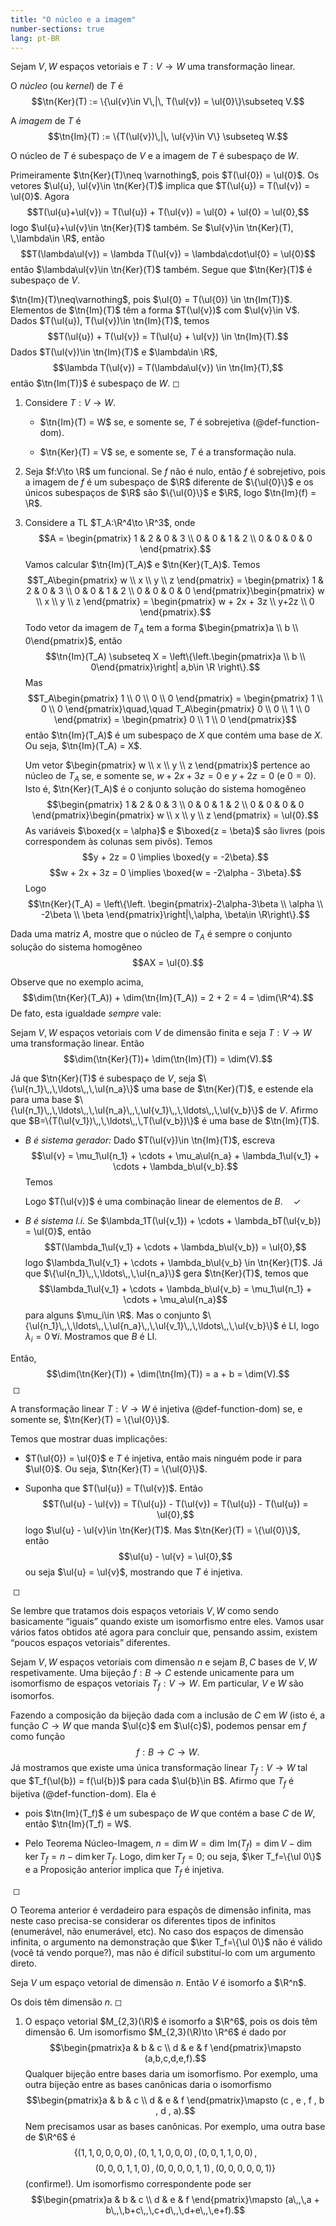 ```yaml
---
title: "O núcleo e a imagem"
number-sections: true
lang: pt-BR
--- 
```



:::{#def-}
Sejam $V,W$ espaços vetoriais e $T:V\to W$ uma transformação linear.

O *núcleo* (ou *kernel*) de $T$ é
$$\tn{Ker}(T) := \{\ul{v}\in V\,|\, T(\ul{v}) = \ul{0}\}\subseteq V.$$

A *imagem* de $T$ é
$$\tn{Im}(T) := \{T(\ul{v})\,|\, \ul{v}\in V\} \subseteq W.$$
:::

:::{#prop-}
O núcleo de $T$ é subespaço de $V$ e a imagem de $T$ é subespaço de $W$.
:::

:::{.proof}
Primeiramente $\tn{Ker}(T)\neq \varnothing$, pois
$T(\ul{0}) = \ul{0}$. Os vetores $\ul{u}, \ul{v}\in \tn{Ker}(T)$ implica
que $T(\ul{u}) = T(\ul{v}) = \ul{0}$. Agora
$$T(\ul{u}+\ul{v}) = T(\ul{u}) + T(\ul{v}) = \ul{0} + \ul{0} = \ul{0},$$
logo $\ul{u}+\ul{v}\in \tn{Ker}(T)$ também. Se
$\ul{v}\in \tn{Ker}(T), \,\lambda\in \R$, então
$$T(\lambda\ul{v}) = \lambda T(\ul{v}) = \lambda\cdot\ul{0} = \ul{0}$$
então $\lambda\ul{v}\in \tn{Ker}(T)$ também. Segue que $\tn{Ker}(T)$ é
subespaço de $V$.

$\tn{Im}(T)\neq\varnothing$, pois $\ul{0} = T(\ul{0}) \in \tn{Im(T)}$.
Elementos de $\tn{Im}(T)$ têm a forma $T(\ul{v})$ com $\ul{v}\in V$.
Dados $T(\ul{u}), T(\ul{v})\in \tn{Im}(T)$, temos
$$T(\ul{u}) + T(\ul{v}) = T(\ul{u} + \ul{v}) \in \tn{Im}(T).$$ Dados
$T(\ul{v})\in \tn{Im}(T)$ e $\lambda\in \R$,
$$\lambda T(\ul{v}) = T(\lambda\ul{v}) \in \tn{Im}(T),$$ então
$\tn{Im(T)}$ é subespaço de $W$. ◻
:::

:::{#exm-}
1.  Considere $T:V\to W$.

    -   $\tn{Im}(T) = W$ se, e somente se, $T$ é sobrejetiva (@def-function-dom).

    -   $\tn{Ker}(T) = V$ se, e somente se, $T$ é a transformação nula.

2.  Seja $f:V\to \R$ um funcional. Se $f$ não é nulo, então $f$ é
    sobrejetivo, pois a imagem de $f$ é um subespaço de $\R$ diferente
    de $\{\ul{0}\}$ e os únicos subespaços de $\R$ são $\{\ul{0}\}$ e
    $\R$, logo $\tn{Im}(f) = \R$.

3.  Considere a TL $T_A:\R^4\to \R^3$, onde $$A = \begin{pmatrix}
      1 & 2 & 0 & 3 \\
      0 & 0 & 1 & 2 \\
      0 & 0 & 0 & 0
      \end{pmatrix}.$$ Vamos calcular $\tn{Im}(T_A)$ e $\tn{Ker}(T_A)$.
    Temos $$T_A\begin{pmatrix}
      w \\ x \\ y \\ z
      \end{pmatrix} = \begin{pmatrix}
      1 & 2 & 0 & 3 \\
      0 & 0 & 1 & 2 \\
      0 & 0 & 0 & 0
      \end{pmatrix}\begin{pmatrix}
      w \\ x \\ y \\ z
      \end{pmatrix} = \begin{pmatrix}
      w + 2x + 3z \\ y+2z \\ 0
      \end{pmatrix}.$$ Todo vetor da imagem de $T_A$ tem a forma
    $\begin{pmatrix}a \\ b \\ 0\end{pmatrix}$, então
    $$\tn{Im}(T_A) \subseteq X = \left\{\left.\begin{pmatrix}a \\ b \\ 0\end{pmatrix}\right| a,b\in \R \right\}.$$
    Mas $$T_A\begin{pmatrix}
      1 \\ 0 \\ 0 \\ 0
      \end{pmatrix} = \begin{pmatrix}
      1 \\ 0 \\ 0
      \end{pmatrix}\quad,\quad T_A\begin{pmatrix}
      0 \\ 0 \\ 1 \\ 0
      \end{pmatrix} = \begin{pmatrix}
      0 \\ 1 \\ 0
      \end{pmatrix}$$ então $\tn{Im}(T_A)$ é um subespaço de $X$ que
    contém uma base de $X$. Ou seja, $\tn{Im}(T_A) = X$.

    Um vetor $\begin{pmatrix}
      w \\ x \\ y \\ z
      \end{pmatrix}$ pertence ao núcleo de $T_A$ se, e somente se,
    $w+2x+3z = 0$ e $y+2z=0$ (e $0=0$). Isto é, $\tn{Ker}(T_A)$ é o
    conjunto solução do sistema homogêneo $$\begin{pmatrix}
      1 & 2 & 0 & 3 \\
      0 & 0 & 1 & 2 \\
      0 & 0 & 0 & 0
      \end{pmatrix}\begin{pmatrix}
      w \\ x \\ y \\ z
      \end{pmatrix} = \ul{0}.$$ As variáveis $\boxed{x = \alpha}$ e
    $\boxed{z = \beta}$ são livres (pois correspondem às colunas sem
    pivôs). Temos $$y + 2z = 0 \implies \boxed{y = -2\beta}.$$
    $$w + 2x + 3z = 0 \implies \boxed{w = -2\alpha - 3\beta}.$$ Logo
    $$\tn{Ker}(T_A) = \left\{\left. \begin{pmatrix}-2\alpha-3\beta \\ \alpha \\ -2\beta \\ \beta \end{pmatrix}\right|\,\alpha, \beta\in \R\right\}.$$
:::

:::{#exr-}
Dada uma matriz $A$, mostre que o núcleo de
$T_A$ é sempre o conjunto solução do sistema homogêneo $$AX = \ul{0}.$$
:::

Observe que no exemplo acima,
$$\dim(\tn{Ker}(T_A)) + \dim(\tn{Im}(T_A)) = 2 + 2 = 4 = \dim(\R^4).$$
De fato, esta igualdade *sempre* vale:

:::{#thm-}
Sejam $V,W$ espaços vetoriais com $V$ de dimensão finita e seja
$T:V\to W$ uma transformação linear. Então
$$\dim(\tn{Ker}(T))+ \dim(\tn{Im}(T)) = \dim(V).$$
:::

:::{.proof}
Já que $\tn{Ker}(T)$ é subespaço de $V$, seja
$\{\ul{n_1}\,,\,\ldots\,,\,\ul{n_a}\}$ uma base de $\tn{Ker}(T)$, e
estende ela para uma base
$\{\ul{n_1}\,,\,\ldots\,,\,\ul{n_a}\,,\,\ul{v_1}\,,\,\ldots\,,\,\ul{v_b}\}$
de $V$. Afirmo que $B=\{T(\ul{v_1})\,,\,\ldots\,,\,T(\ul{v_b})\}$ é uma
base de $\tn{Im}(T)$. 
<!--Este conjunto:

-   Pois se $T(\ul{v_i}) = T(\ul{v_j})$ com $i\neq j$, então
    $T(\ul{v_i} -\ul{v_j})\in \tn{Ker}(T)$, logo
    $$\ul{v_i} - \ul{v_j} = \mu_1\ul{n_1} + \cdots + \mu_a\ul{n_a}.$$
    Rearranjando, $\ul{v_i}$ é combinação linear dos outros elementos da
    base
    $$\{\ul{n_1}\,,\,\ldots\,,\,\ul{n_a}\,,\,\ul{v_1}\,,\,\ldots\,,\,\ul{v_b}\}$$
    -- impossível.-->

-   *$B$ é sistema gerador:* Dado $T(\ul{v})\in \tn{Im}(T)$, escreva
    $$\ul{v} = \mu_1\ul{n_1} + \cdots + \mu_a\ul{n_a} + \lambda_1\ul{v_1} + \cdots + \lambda_b\ul{v_b}.$$
    Temos 
    \begin{aligned}
        T(\ul{v}) & = T( \mu_1\ul{n_1} + \cdots + \mu_a\ul{n_a} + \lambda_1\ul{v_1} + \cdots + \lambda_b\ul{v_b}) \\
        & = \mu_1T(\ul{n_1}) + \cdots + \mu_aT(\ul{n_a}) + \lambda_1T(\ul{v_1}) + \cdots + \lambda_bT(\ul{v_b}) \\
        & = \lambda_1T(\ul{v_1}) + \cdots + \lambda_bT(\ul{v_b})\qquad\qquad (\hbox{pois }T(\ul{n_i}) = 0\,\forall i).
      
    \end{aligned}
    Logo $T(\ul{v})$ é uma combinação linear de
    elementos de $B.\quad\checkmark$

-   *$B$ é sistema l.i.* Se $\lambda_1T(\ul{v_1}) + \cdots + \lambda_bT(\ul{v_b}) = \ul{0}$,
    então
    $$T(\lambda_1\ul{v_1} + \cdots + \lambda_b\ul{v_b}) = \ul{0},$$ logo
    $\lambda_1\ul{v_1} + \cdots + \lambda_b\ul{v_b} \in \tn{Ker}(T)$. Já
    que $\{\ul{n_1}\,,\,\ldots\,,\,\ul{n_a}\}$ gera $\tn{Ker}(T)$, temos
    que
    $$\lambda_1\ul{v_1} + \cdots + \lambda_b\ul{v_b} = \mu_1\ul{n_1} + \cdots + \mu_a\ul{n_a}$$
    para alguns $\mu_i\in \R$. Mas o conjunto
    $\{\ul{n_1}\,,\,\ldots\,,\,\ul{n_a}\,,\,\ul{v_1}\,,\,\ldots\,,\,\ul{v_b}\}$
    é LI, logo $\lambda_i = 0\,\forall i$. Mostramos que $B$ é LI.

Então, $$\dim(\tn{Ker}(T)) + \dim(\tn{Im}(T)) = a + b = \dim(V).$$ ◻
:::

:::{#prp-}
A transformação linear $T:V\to W$ é injetiva (@def-function-dom) se, e somente se,
$\tn{Ker}(T) = \{\ul{0}\}$.
:::

:::{.proof}
Temos que mostrar duas implicações:

-   $T(\ul{0}) = \ul{0}$ e $T$ é injetiva, então mais ninguém pode ir
    para $\ul{0}$. Ou seja, $\tn{Ker}(T) = \{\ul{0}\}$.

-   Suponha que $T(\ul{u}) = T(\ul{v})$. Então
    $$T(\ul{u} - \ul{v}) = T(\ul{u}) - T(\ul{v}) = T(\ul{u}) - T(\ul{u}) = \ul{0},$$
    logo $\ul{u} - \ul{v}\in \tn{Ker}(T)$. Mas
    $\tn{Ker}(T) = \{\ul{0}\}$, então $$\ul{u} - \ul{v} = \ul{0},$$ ou
    seja $\ul{u} = \ul{v}$, mostrando que $T$ é injetiva.

 ◻
:::

Se lembre que tratamos dois espaços vetoriais $V,W$ como sendo
basicamente "iguais" quando existe um isomorfismo entre eles. Vamos usar
vários fatos obtidos até agora para concluir que, pensando assim,
existem "poucos espaços vetoriais" diferentes.

:::{#thm-}
Sejam $V, W$ espaços vetoriais com dimensão $n$ e sejam $B,C$ bases de
$V,W$ respetivamente. Uma bijeção $f:B\to C$ estende unicamente para um
isomorfismo de espaços vetoriais $T_f:V\to W$. Em particular, $V$ e $W$
são isomorfos.
:::

:::{.proof}
Fazendo a composição da bijeção dada com a inclusão de $C$ em
$W$ (isto é, a função $C\to W$ que manda $\ul{c}$ em $\ul{c}$), podemos
pensar em $f$ como função $$f: B \to C \to W.$$ Já mostramos que existe
uma única transformação linear $T_f:V\to W$ tal que
$T_f(\ul{b}) = f(\ul{b})$ para cada $\ul{b}\in B$. Afirmo que $T_f$ é
bijetiva (@def-function-dom). Ela é

-   pois $\tn{Im}(T_f)$ é um subespaço de $W$ que contém a base $C$ de
    $W$, então $\tn{Im}(T_f) = W$.

-   Pelo Teorema Núcleo-Imagem,
    $n=\dim W=\dim\,\mbox{Im}(T_f)=\dim V-\dim \ker T_f=n-\dim\ker T_f$.
    Logo, $\dim\ker T_f=0$; ou seja, $\ker T_f=\{\ul 0\}$ e a Proposição
    anterior implica que $T_f$ é injetiva.

 ◻
:::

O Teorema anterior é verdadeiro para espaçõs de dimensão infinita, mas
neste caso precisa-se considerar os diferentes tipos de infinitos
(enumerável, não enumerável, etc). No caso dos espaços de dimensão
infinita, o argumento na demonstração que $\ker T_f=\{\ul 0\}$ não é
válido (você tá vendo porque?), mas não é difícil substituí-lo com um
argumento direto.

:::{#cor-}
Seja $V$ um espaço vetorial de dimensão $n$. Então $V$ é isomorfo a
$\R^n$.
:::

:::{.proof}
Os dois têm dimensão $n$. ◻
:::

:::{#exm-}
1.  O espaço vetorial $M_{2,3}(\R)$ é isomorfo a $\R^6$, pois os dois
    têm dimensão 6. Um isomorfismo $M_{2,3}(\R)\to \R^6$ é dado por
    $$\begin{pmatrix}a & b & c \\ d & e & f \end{pmatrix}\mapsto (a,b,c,d,e,f).$$
    Qualquer bijeção entre bases daria um isomorfismo. Por exemplo, uma
    outra bijeção entre as bases canônicas daria o isomorfismo
    $$\begin{pmatrix}a & b & c \\ d & e & f \end{pmatrix}\mapsto (c , e , f , b , d , a).$$
    Nem precisamos usar as bases canônicas. Por exemplo, uma outra base
    de $\R^6$ é
    $$\{(1,1,0,0,0,0)\,,\,(0,1,1,0,0,0)\,,\,(0,0,1,1,0,0)\,,\qquad$$
    $$\qquad(0,0,0,1,1,0)\,,\,(0,0,0,0,1,1)\,,\,(0,0,0,0,0,1)\}$$
    (confirme!). Um isomorfismo correspondente pode ser
    $$\begin{pmatrix}a & b & c \\ d & e & f \end{pmatrix}\mapsto (a\,,\,a + b\,,\,b+c\,,\,c+d\,,\,d+e\,,\,e+f).$$
:::
